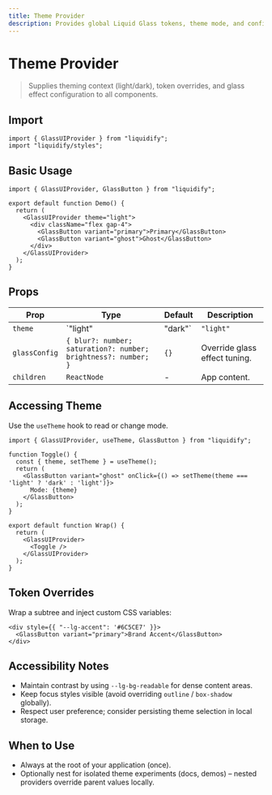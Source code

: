 ```yaml
---
title: Theme Provider
description: Provides global Liquid Glass tokens, theme mode, and configuration context.
---
```


# Theme Provider

> Supplies theming context (light/dark), token overrides, and glass effect configuration to all components.

## Import

```tsx
import { GlassUIProvider } from "liquidify";
import "liquidify/styles";
```

## Basic Usage

```tsx live
import { GlassUIProvider, GlassButton } from "liquidify";

export default function Demo() {
  return (
    <GlassUIProvider theme="light">
      <div className="flex gap-4">
        <GlassButton variant="primary">Primary</GlassButton>
        <GlassButton variant="ghost">Ghost</GlassButton>
      </div>
    </GlassUIProvider>
  );
}
```

## Props

| Prop | Type | Default | Description |
|------|------|---------|-------------|
| `theme` | `"light" | "dark"` | `"light"` | Initial color mode. |
| `glassConfig` | `{ blur?: number; saturation?: number; brightness?: number; }` | `{}` | Override glass effect tuning. |
| `children` | `ReactNode` | - | App content. |

## Accessing Theme

Use the `useTheme` hook to read or change mode.

```tsx live
import { GlassUIProvider, useTheme, GlassButton } from "liquidify";

function Toggle() {
  const { theme, setTheme } = useTheme();
  return (
    <GlassButton variant="ghost" onClick={() => setTheme(theme === 'light' ? 'dark' : 'light')}>
      Mode: {theme}
    </GlassButton>
  );
}

export default function Wrap() {
  return (
    <GlassUIProvider>
      <Toggle />
    </GlassUIProvider>
  );
}
```

## Token Overrides

Wrap a subtree and inject custom CSS variables:

```tsx
<div style={{ "--lg-accent": '#6C5CE7' }}>
  <GlassButton variant="primary">Brand Accent</GlassButton>
</div>
```

## Accessibility Notes

- Maintain contrast by using `--lg-bg-readable` for dense content areas.
- Keep focus styles visible (avoid overriding `outline` / `box-shadow` globally).
- Respect user preference; consider persisting theme selection in local storage.

## When to Use

- Always at the root of your application (once).
- Optionally nest for isolated theme experiments (docs, demos) – nested providers override parent values locally.
